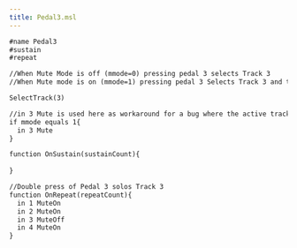 ```yaml
---
title: Pedal3.msl
---
```


```default
#name Pedal3
#sustain
#repeat

//When Mute Mode is off (mmode=0) pressing pedal 3 selects Track 3
//When Mute mode is on (mmode=1) pressing pedal 3 Selects Track 3 and then Mutes/Unmutes it.

SelectTrack(3)

//in 3 Mute is used here as workaround for a bug where the active track is muted before switching to Track 3
if mmode equals 1{
  in 3 Mute
}

function OnSustain(sustainCount){
 
}

//Double press of Pedal 3 solos Track 3
function OnRepeat(repeatCount){
  in 1 MuteOn
  in 2 MuteOn
  in 3 MuteOff
  in 4 MuteOn
}
```